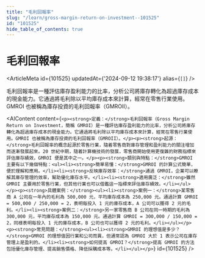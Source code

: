 ```yaml
---
title: "毛利回報率"
slug: "/learn/gross-margin-return-on-investment--101525"
id: "101525"
hide_table_of_contents: true
---
```



# 毛利回報率

<ArticleMeta id={101525} updatedAt={'2024-09-12 19:38:17'} alias={`[]`} />
<div className='border-solid border-b border-t-0 my-4 border-[var(--ifm-color-gray-300)]' />

毛利回報率是一種評估庫存盈利能力的比率，分析公司將庫存轉化為超過庫存成本的現金能力。它通過將毛利除以平均庫存成本來計算，經常在零售行業使用。GMROI 也被稱為庫存投資的毛利回報率（GMROII）。

<AIContent content={`<p><strong>定義：</strong>毛利回報率（Gross Margin Return on Investment，簡稱 GMROI）是一種評估庫存盈利能力的比率，分析公司將庫存轉化為超過庫存成本的現金能力。它通過將毛利除以平均庫存成本來計算，經常在零售行業使用。GMROI 也被稱為庫存投資的毛利回報率（GMROII）。</p><p><strong>起源：</strong>毛利回報率的概念起源於零售行業，隨着零售商對庫存管理和盈利能力的關注增加而逐漸發展起來。20 世紀中期，隨着計算機技術的發展，零售商開始使用更復雜的財務指標來評估庫存績效，GMROI 便是其中之一。</p><p><strong>類別與特點：</strong>GMROI 主要有以下幾個特點：<ul><li><strong>簡單易懂：</strong>GMROI 的計算公式簡單，便於理解和應用。</li><li><strong>反映庫存效率：</strong>通過 GMROI，企業可以瞭解其庫存管理的效率，幫助優化庫存水平。</li><li><strong>適用廣泛：</strong>雖然 GMROI 主要用於零售行業，但其他行業也可以借鑑這一指標來評估庫存績效。</li></ul></p><p><strong>具體案例：</strong><ul><li><strong>案例一：</strong>某零售商 A 公司在一年內的毛利為 500,000 元，平均庫存成本為 250,000 元。通過計算 GMROI = 500,000 / 250,000 = 2，表明每投入 1 元的庫存成本，A 公司可以獲得 2 元的毛利。</li><li><strong>案例二：</strong>另一家零售商 B 公司在同一時期的毛利為 300,000 元，平均庫存成本為 150,000 元。通過計算 GMROI = 300,000 / 150,000 = 2，同樣表明每投入 1 元的庫存成本，B 公司也可以獲得 2 元的毛利。</li></ul></p><p><strong>常見問題：</strong><ul><li><strong>GMROI 的理想值是多少？</strong>GMROI 的理想值因行業和公司而異，但通常認為 GMROI 大於 1 表示公司在庫存管理上是盈利的。</li><li><strong>如何提高 GMROI？</strong>提高 GMROI 的方法包括優化庫存管理、提高銷售價格、降低採購成本等。</li></ul></p>`} id={101525} />
